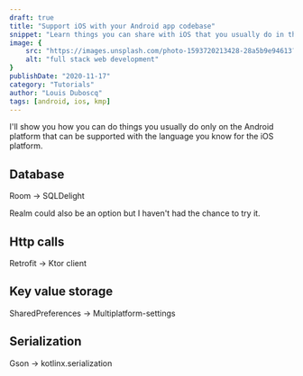 ```yaml
---
draft: true
title: "Support iOS with your Android app codebase"
snippet: "Learn things you can share with iOS that you usually do in the Android platform"
image: {
    src: "https://images.unsplash.com/photo-1593720213428-28a5b9e94613?&fit=crop&w=430&h=240",
    alt: "full stack web development"
}
publishDate: "2020-11-17"
category: "Tutorials"
author: "Louis Duboscq"
tags: [android, ios, kmp]
--- 
```


I'll show you how you can do things you usually do only on the Android platform that can be supported with the language you know for the iOS platform. 

## Database

Room -> SQLDelight

Realm could also be an option but I haven't had the chance to try it. 

## Http calls

Retrofit -> Ktor client

## Key value storage

SharedPreferences -> Multiplatform-settings

## Serialization

Gson -> kotlinx.serialization

